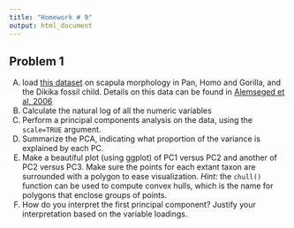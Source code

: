 ```yaml
---
title: "Homework # 9"
output: html_document
---
```


## Problem 1

A.  load [this dataset](datasets/DIK-scap.txt) on scapula morphology in Pan, Homo and Gorilla, and the Dikika fossil child.  Details on this data can be found in [Alemseged et al, 2006](http://www.nature.com/nature/journal/v443/n7109/full/nature05047.html)
B.  Calculate the natural log of all the numeric variables
C.  Perform a principal components analysis on the data, using the `scale=TRUE` argument. 
D.  Summarize the PCA, indicating what proportion of the variance is explained by each PC.
E.  Make a beautiful plot (using ggplot) of PC1 versus PC2 and another of PC2 versus PC3.  Make sure the points for each extant taxon are surrounded with a polygon to ease visualization. *Hint:* the `chull()` function can be used to compute convex hulls, which is the name for polygons that enclose groups of points.
F.  How do you interpret the first principal component? Justify your interpretation based on the variable loadings.

<!-- ## Problem 2 -->

<!-- A.  load the [dataset from Reed 1997](http://hompal-stats.wabarr.com/datasets/Reed1997_modern_adaptations.txt) with proportions of large mammal adaptations from modern game parks -->
<!-- B.  Perform a correspondence analysis on this data -->
<!-- C.  Print the results of the CA -->
<!-- D.  Make a beautiful ggplot of the results (Dimension 1 plotted against Dimension 2).  Hint: You will have to extract the `rowcoords` and `colcoords` from the CA result.  Use text labels instead of points.  Use the simplified habitat as the label for the localities, rather than the long site name.  Color code the labels for each site by the mean annual precipitation values, so you can see the impact of precipitation.  -->